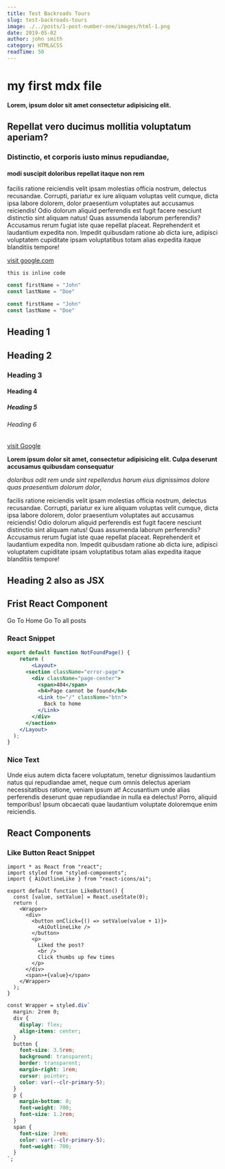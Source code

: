 ```yaml
---
title: Test Backroads Tours
slug: test-backroads-tours
image: ./../posts/1-post-number-one/images/html-1.png
date: 2019-05-02
author: john smith
category: HTML&CSS
readTime: 50
---
```



# my first mdx file

**Lorem, ipsum dolor sit amet consectetur adipisicing elit.**

## Repellat vero ducimus mollitia voluptatum aperiam? 

### Distinctio, et corporis iusto minus repudiandae, 

#### modi suscipit doloribus repellat itaque non rem 
facilis ratione reiciendis velit ipsam molestias officia nostrum, delectus recusandae. Corrupti, pariatur ex iure aliquam voluptas velit cumque, dicta ipsa labore dolorem, dolor praesentium voluptates aut accusamus reiciendis! Odio dolorum aliquid perferendis est fugit facere nesciunt distinctio sint aliquam natus! Quas assumenda laborum perferendis? Accusamus rerum fugiat iste quae repellat placeat. Reprehenderit et laudantium expedita non. Impedit quibusdam ratione ab dicta iure, adipisci voluptatem cupiditate ipsam voluptatibus totam alias expedita itaque blanditiis tempore!

[ visit google.com](https://google.com)

`this is inline code`

```javascript
const firstName = "John"
const lastName = "Doe"
```

<section className="mdx-page">
<div className="code">

```javascript
const firstName = "John"
const lastName = "Doe"
```

</div>

# Heading 1
## Heading 2
### Heading 3
#### Heading 4
##### Heading 5
###### Heading 6

 [visit Google](https://www.google.com)

**Lorem ipsum dolor sit amet, consectetur adipisicing elit. 
Culpa deserunt accusamus quibusdam consequatur** 

*doloribus odit rem unde sint repellendus harum eius 
dignissimos dolore quas praesentium dolorum dolor*, 

facilis ratione reiciendis velit ipsam molestias officia nostrum, delectus recusandae. Corrupti, pariatur ex iure aliquam voluptas velit cumque, dicta ipsa labore dolorem, dolor praesentium voluptates aut accusamus reiciendis! Odio dolorum aliquid perferendis est fugit facere nesciunt distinctio sint aliquam natus! Quas assumenda laborum perferendis? Accusamus rerum fugiat iste quae repellat placeat. Reprehenderit et laudantium expedita non. Impedit quibusdam ratione ab dicta iure, adipisci voluptatem cupiditate ipsam voluptatibus totam alias expedita itaque blanditiis tempore!

<h2>Heading 2 also as JSX</h2>

## Frist React Component

<Link to="/" className="btn center-btn">Go To Home</Link>
<Link to="/posts" className="btn center-btn">Go To all posts</Link>

<h3>React Snippet</h3>

```jsx
export default function NotFoundPage() {
    return (
        <Layout>
      <section className="error-page">
        <div className="page-center">
          <span>404</span>
          <h4>Page cannot be found</h4>
          <Link to="/" className="btn">
            Back to home
          </Link>
        </div>
      </section>
    </Layout>
  );
}
```

<div className="nice-text">

<h3> Nice Text</h3>

<FiInfo className="nice-text-icon"></FiInfo>

Unde eius autem dicta facere voluptatum, tenetur dignissimos 
laudantium natus qui repudiandae amet, neque cum omnis delectus 
aperiam necessitatibus ratione, veniam ipsum at! Accusantium
unde alias perferendis deserunt quae repudiandae in nulla ea 
delectus! Porro, aliquid temporibus! Ipsum obcaecati quae 
laudantium voluptate doloremque enim reiciendis.

</div>


## React Components

<Counter />

<div className="nice-text" style={{margin: "4rem 0"}}>

<h3>Like Button React Snippet</h3>

```tsx
import * as React from "react";
import styled from "styled-components";
import { AiOutlineLike } from "react-icons/ai";

export default function LikeButton() {
  const [value, setValue] = React.useState(0);
  return (
    <Wrapper>
      <div>
        <button onClick={() => setValue(value + 1)}>
          <AiOutlineLike />
        </button>
        <p>
          Liked the post?
          <br />
          Click thumbs up few times
        </p>
      </div>
      <span>+{value}</span>
    </Wrapper>
  );
}
```

```css
const Wrapper = styled.div`
  margin: 2rem 0;
  div {
    display: flex;
    align-items: center;
  }
  button {
    font-size: 3.5rem;
    background: transparent;
    border: transparent;
    margin-right: 1rem;
    cursor: pointer;
    color: var(--clr-primary-5);
  }
  p {
    margin-bottom: 0;
    font-weight: 700;
    font-size: 1.2rem;
  }
  span {
    font-size: 2rem;
    color: var(--clr-primary-5);
    font-weight: 700;
  }
`;
```
<LikeButton/>

</div>

</section>
